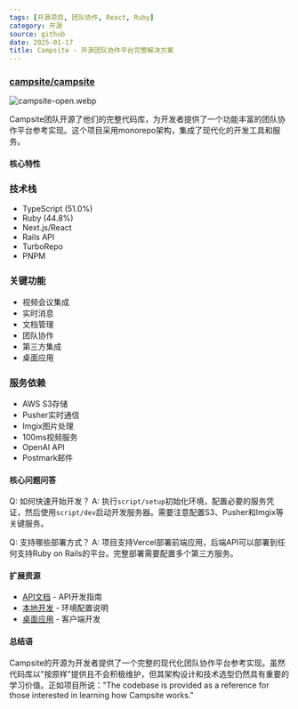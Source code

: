 ```yaml
---
tags: [开源项目, 团队协作, React, Ruby]
category: 开源
source: github
date: 2025-01-17
title: Campsite - 开源团队协作平台完整解决方案
---
```


### [campsite/campsite](https://github.com/campsite/campsite)

![campsite-open.webp](https://img.mengpeng.tech/i/2025/01/17/6789e590affe5.webp)

Campsite团队开源了他们的完整代码库，为开发者提供了一个功能丰富的团队协作平台参考实现。这个项目采用monorepo架构，集成了现代化的开发工具和服务。

#### 核心特性

### 技术栈
- TypeScript (51.0%)
- Ruby (44.8%)
- Next.js/React
- Rails API
- TurboRepo
- PNPM

### 关键功能
- 视频会议集成
- 实时消息
- 文档管理
- 团队协作
- 第三方集成
- 桌面应用

### 服务依赖
- AWS S3存储
- Pusher实时通信
- Imgix图片处理
- 100ms视频服务
- OpenAI API
- Postmark邮件

#### 核心问题问答

Q: 如何快速开始开发？
A: 执行`script/setup`初始化环境，配置必要的服务凭证，然后使用`script/dev`启动开发服务器。需要注意配置S3、Pusher和Imgix等关键服务。

Q: 支持哪些部署方式？
A: 项目支持Vercel部署前端应用，后端API可以部署到任何支持Ruby on Rails的平台。完整部署需要配置多个第三方服务。

#### 扩展资源

- [API文档](https://github.com/campsite/campsite/tree/main/api) - API开发指南
- [本地开发](https://github.com/campsite/campsite#local-dev-setup) - 环境配置说明
- [桌面应用](https://github.com/campsite/campsite#running-the-desktop-app-locally) - 客户端开发

#### 总结语

Campsite的开源为开发者提供了一个完整的现代化团队协作平台参考实现。虽然代码库以"按原样"提供且不会积极维护，但其架构设计和技术选型仍然具有重要的学习价值。正如项目所说："The codebase is provided as a reference for those interested in learning how Campsite works." 